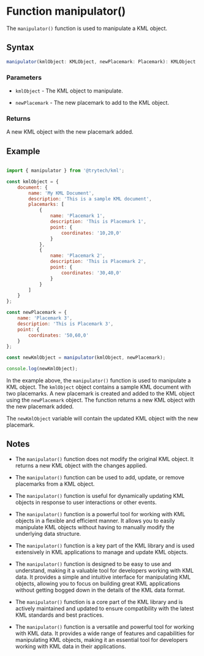 
<DeprecatedSoon />

# Function manipulator()

The `manipulator()` function is used to manipulate a KML object.

## Syntax

```js filename="manipulator.js" copy
manipulator(kmlObject: KMLObject, newPlacemark: Placemark): KMLObject
```

### Parameters

- `kmlObject` - The KML object to manipulate.

- `newPlacemark` - The new placemark to add to the KML object.

### Returns

A new KML object with the new placemark added.

## Example

```js filename="example.js" copy

import { manipulator } from '@trytech/kml';

const kmlObject = {
    document: {
        name: 'My KML Document',
        description: 'This is a sample KML document',
        placemarks: [
            {
                name: 'Placemark 1',
                description: 'This is Placemark 1',
                point: {
                    coordinates: '10,20,0'
                }
            },
            {
                name: 'Placemark 2',
                description: 'This is Placemark 2',
                point: {
                    coordinates: '30,40,0'
                }
            }
        ]
    }
};

const newPlacemark = {
    name: 'Placemark 3',
    description: 'This is Placemark 3',
    point: {
        coordinates: '50,60,0'
    }
};

const newKmlObject = manipulator(kmlObject, newPlacemark);

console.log(newKmlObject);
```

In the example above, the `manipulator()` function is used to manipulate a KML object. The `kmlObject` object contains a sample KML document with two placemarks. A new placemark is created and added to the KML object using the `newPlacemark` object. The function returns a new KML object with the new placemark added.

The `newKmlObject` variable will contain the updated KML object with the new placemark.

## Notes

- The `manipulator()` function does not modify the original KML object. It returns a new KML object with the changes applied.

- The `manipulator()` function can be used to add, update, or remove placemarks from a KML object.

- The `manipulator()` function is useful for dynamically updating KML objects in response to user interactions or other events.

- The `manipulator()` function is a powerful tool for working with KML objects in a flexible and efficient manner. It allows you to easily manipulate KML objects without having to manually modify the underlying data structure.

- The `manipulator()` function is a key part of the KML library and is used extensively in KML applications to manage and update KML objects.

- The `manipulator()` function is designed to be easy to use and understand, making it a valuable tool for developers working with KML data. It provides a simple and intuitive interface for manipulating KML objects, allowing you to focus on building great KML applications without getting bogged down in the details of the KML data format.

- The `manipulator()` function is a core part of the KML library and is actively maintained and updated to ensure compatibility with the latest KML standards and best practices.

- The `manipulator()` function is a versatile and powerful tool for working with KML data. It provides a wide range of features and capabilities for manipulating KML objects, making it an essential tool for developers working with KML data in their applications.

